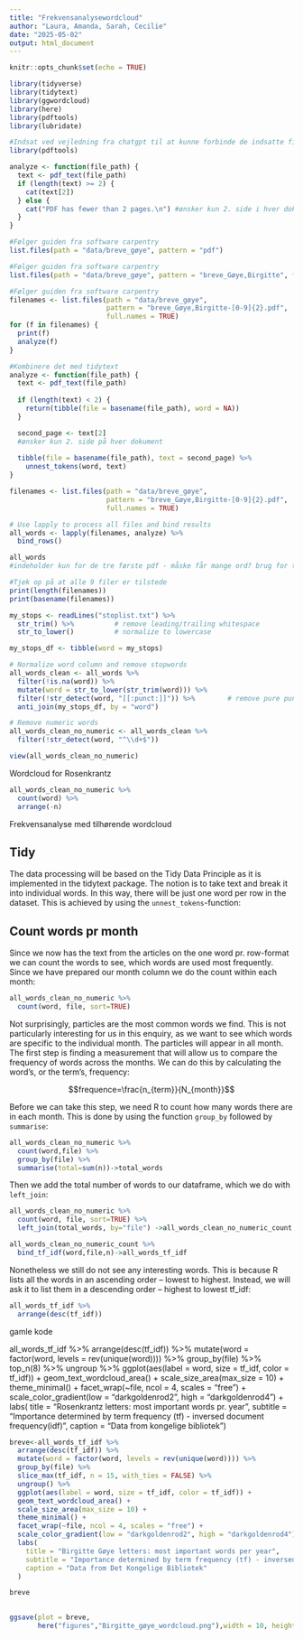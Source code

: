 ---
title: "Frekvensanalysewordcloud"
author: "Laura, Amanda, Sarah, Cecilie"
date: "2025-05-02"
output: html_document
---

```{r setup, include=FALSE}
knitr::opts_chunk$set(echo = TRUE)
```
```{r}
library(tidyverse)
library(tidytext)
library(ggwordcloud)
library(here)
library(pdftools)
library(lubridate)
```


```{r}

#Indsat ved vejledning fra chatgpt til at kunne forbinde de indsatte filer til at kunne anvende funktionen "analyze()"
library(pdftools)

analyze <- function(file_path) {
  text <- pdf_text(file_path)
  if (length(text) >= 2) {
    cat(text[2])
  } else {
    cat("PDF has fewer than 2 pages.\n") #ønsker kun 2. side i hver dokument
  }
}
```



```{r}
#Følger guiden fra software carpentry 
list.files(path = "data/breve_gøye", pattern = "pdf")
```
```{r}
#Følger guiden fra software carpentry 
list.files(path = "data/breve_gøye", pattern = "breve_Gøye,Birgitte", full.names = TRUE)
```
```{r}
#Følger guiden fra software carpentry 
filenames <- list.files(path = "data/breve_gøye",  
                        pattern = "breve_Gøye,Birgitte-[0-9]{2}.pdf",
                        full.names = TRUE)
for (f in filenames) {
  print(f)
  analyze(f)
}
```


```{r}
#Kombinere det med tidytext
analyze <- function(file_path) {
  text <- pdf_text(file_path)
  
  if (length(text) < 2) {
    return(tibble(file = basename(file_path), word = NA))
  }

  second_page <- text[2]
  #ønsker kun 2. side på hver dokument
  
  tibble(file = basename(file_path), text = second_page) %>%
    unnest_tokens(word, text)
}
```


```{r}
filenames <- list.files(path = "data/breve_gøye",  
                        pattern = "breve_Gøye,Birgitte-[0-9]{2}.pdf",
                        full.names = TRUE)

# Use lapply to process all files and bind results
all_words <- lapply(filenames, analyze) %>%
  bind_rows()
```

```{r}
all_words
#indeholder kun for de tre første pdf - måske får mange ord? brug for troubleshooting
```
```{r}
#Tjek op på at alle 9 filer er tilstede 
print(length(filenames)) 
print(basename(filenames))
```

```{r fjerner stopord}


my_stops <- readLines("stoplist.txt") %>%
  str_trim() %>%          # remove leading/trailing whitespace
  str_to_lower()          # normalize to lowercase

my_stops_df <- tibble(word = my_stops)

# Normalize word column and remove stopwords
all_words_clean <- all_words %>%
  filter(!is.na(word)) %>%
  mutate(word = str_to_lower(str_trim(word))) %>%
  filter(!str_detect(word, "[[:punct:]]")) %>%        # remove pure punctuation
  anti_join(my_stops_df, by = "word")

# Remove numeric words
all_words_clean_no_numeric <- all_words_clean %>% 
  filter(!str_detect(word, "^\\d+$"))


```

```{r}
view(all_words_clean_no_numeric)
```


Wordcloud for Rosenkrantz

```{r Count words}

all_words_clean_no_numeric %>% 
  count(word) %>% 
  arrange(-n)


```

Frekvensanalyse med tilhørende wordcloud


## Tidy
The data processing will be based on the Tidy Data Principle as it is implemented in the tidytext package. The notion is to take text and break it into individual words. In this way, there will be just one word per row in the dataset. This is achieved by using the `unnest_tokens`-function:


## Count words pr month
Since we now has the text from the articles on the one word pr. row-format we can count the words to see, which words are used most frequently. Since we have prepared our month column we do the count within each month: 
```{r}

all_words_clean_no_numeric %>% 
  count(word, file, sort=TRUE)

```
Not surprisingly, particles are the most common words we find. This is not particularly interesting for us in this enquiry, as we want to see which words are specific to the individual month. The particles will appear in all month. The first step is finding a measurement that will allow us to compare the frequency of words across the months. We can do this by calculating the word’s, or the term’s, frequency: 

$$frequence=\frac{n_{term}}{N_{month}}$$

Before we can take this step, we need R to count how many words there are in each month. This is done by using the function `group_by` followed by `summarise`:
```{r}

all_words_clean_no_numeric %>% 
  count(word,file) %>% 
  group_by(file) %>% 
  summarise(total=sum(n))->total_words

```

Then we add the total number of words to our dataframe, which we do with `left_join`:

```{r}

all_words_clean_no_numeric %>% 
  count(word, file, sort=TRUE) %>% 
  left_join(total_words, by="file") ->all_words_clean_no_numeric_count

```





```{r}

all_words_clean_no_numeric_count %>% 
  bind_tf_idf(word,file,n)->all_words_tf_idf

```
Nonetheless we still do not see any interesting words. This is because R lists all the words in an ascending order – lowest to highest. Instead, we will ask it to list them in a descending order – highest to lowest tf_idf:

```{r}
all_words_tf_idf %>% 
  arrange(desc(tf_idf))


```
gamle kode

all_words_tf_idf %>%
  arrange(desc(tf_idf)) %>%
  mutate(word = factor(word, levels = rev(unique(word)))) %>% 
  group_by(file) %>% 
  top_n(8) %>% 
  ungroup %>%
  ggplot(aes(label = word, size = tf_idf, color = tf_idf)) +
  geom_text_wordcloud_area() +
  scale_size_area(max_size = 10) +
  theme_minimal() +
  facet_wrap(~file, ncol = 4, scales = "free") +
  scale_color_gradient(low = "darkgoldenrod2", high = "darkgoldenrod4") +
  labs(
      title = "Rosenkrantz letters: most important words pr. year",
       subtitle = "Importance determined by term frequency (tf) - inversed document frequency(idf)",
      caption = "Data from kongelige bibliotek")




```{r}
breve<-all_words_tf_idf %>%
  arrange(desc(tf_idf)) %>%
  mutate(word = factor(word, levels = rev(unique(word)))) %>%
  group_by(file) %>%
  slice_max(tf_idf, n = 15, with_ties = FALSE) %>%
  ungroup() %>%
  ggplot(aes(label = word, size = tf_idf, color = tf_idf)) +
  geom_text_wordcloud_area() +
  scale_size_area(max_size = 10) +
  theme_minimal() +
  facet_wrap(~file, ncol = 4, scales = "free") +
  scale_color_gradient(low = "darkgoldenrod2", high = "darkgoldenrod4") +
  labs(
    title = "Birgitte Gøye letters: most important words per year",
    subtitle = "Importance determined by term frequency (tf) - inversed document frequency (idf)",
    caption = "Data from Det Kongelige Bibliotek"
  )

breve
  
```

```{r}
ggsave(plot = breve, 
       here("figures","Birgitte_gøye_wordcloud.png"),width = 10, height = 6, dpi = 300)
```










